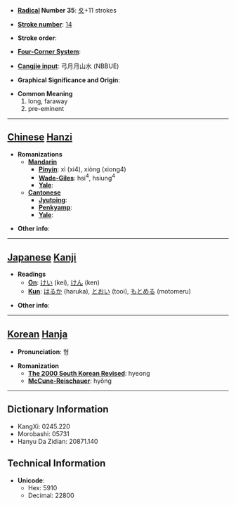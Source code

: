 * '''[[Wiktionary:Chinese radical index| Radical]] Number 35''': [[Wiktionary:Chinese radical index 夊|夊]]+11 strokes

* '''[[Wiktionary:Chinese total strokes index|Stroke number]]''': [[Wiktionary:Chinese total strokes index 14|14]]

* '''Stroke order''': 

* '''[[Wiktionary:Chinese four corner index|Four-Corner System]]''': 

* '''[[Wiktionary:Chinese Cangjie index|Cangjie input]]''': 弓月月山水 (NBBUE)

* '''Graphical Significance and Origin''': 

* '''Common Meaning'''
*#long, faraway
*# pre-eminent


----

== [[Chinese]] [[Hanzi]] ==

* '''Romanizations'''
** '''[[Mandarin]]'''
*** '''[[Pinyin]]''': xì (xi4), xiòng (xiong4)
*** '''[[Wade-Giles]]''': hsi<sup>4</sup>, hsiung<sup>4</sup>
*** '''[[Yale]]''': 
** '''[[Cantonese]]'''
*** '''[[Jyutping]]''':
*** '''[[Penkyamp]]''': 
*** '''[[Yale]]''': 

* '''Other info''': 

----

== [[Japanese]] [[Kanji]] ==

* '''Readings'''
** '''[[On]]''': [[けい]] (kei), [[けん]] (ken)
** '''[[Kun]]''': [[はるか]] (haruka), [[とおい]] (tooi), [[もとめる]] (motomeru)

* '''Other info''':  

----

== [[Korean]] [[Hanja]] ==

* '''Pronunciation''': 형

* '''Romanization'''
** '''[[The 2000 South Korean Revised Romanization|The 2000 South Korean Revised]]''': hyeong
** '''[[McCune-Reischauer]]''': hyŏng

----

== Dictionary Information ==

* KangXi: 0245.220
* Morobashi: 05731
* Hanyu Da Zidian: 20871.140

== Technical Information ==

* '''Unicode''':
** Hex: 5910
** Decimal: 22800